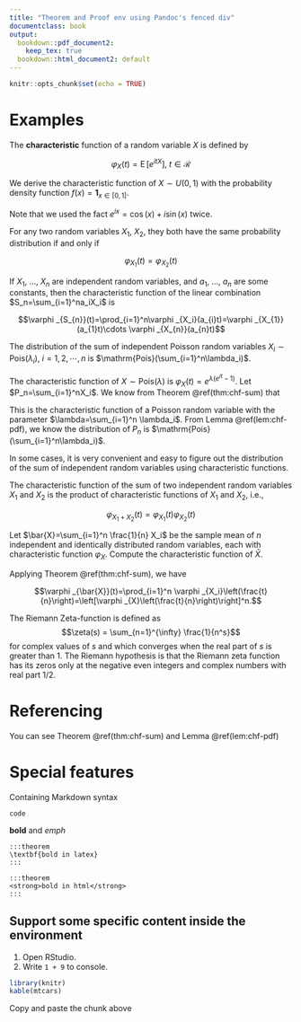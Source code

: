 ```yaml
---
title: "Theorem and Proof env using Pandoc's fenced div"
documentclass: book
output: 
  bookdown::pdf_document2:
    keep_tex: true
  bookdown::html_document2: default
---
```


```r
knitr::opts_chunk$set(echo = TRUE)
```

# Examples 

::: {.definition}
The **characteristic** function of a random variable $X$ is defined by

$$\varphi _{X}(t)=\operatorname {E} \left[e^{itX}\right], \; t\in\mathcal{R}$$
:::

::: {.example}
We derive the characteristic function of $X\sim U(0,1)$ with the probability density function $f(x)=\mathbf{1}_{x \in [0,1]}$.

\begin{equation*}
\begin{split}
\varphi _{X}(t) &= \operatorname {E} \left[e^{itX}\right]\\
 & =\int e^{itx}f(x)dx\\
 & =\int_{0}^{1}e^{itx}dx\\
 & =\int_{0}^{1}\left(\cos(tx)+i\sin(tx)\right)dx\\
 & =\left.\left(\frac{\sin(tx)}{t}-i\frac{\cos(tx)}{t}\right)\right|_{0}^{1}\\
 & =\frac{\sin(t)}{t}-i\left(\frac{\cos(t)-1}{t}\right)\\
 & =\frac{i\sin(t)}{it}+\frac{\cos(t)-1}{it}\\
 & =\frac{e^{it}-1}{it}
\end{split}
\end{equation*}

Note that we used the fact $e^{ix}=\cos(x)+i\sin(x)$ twice.
:::

::: {.lemma #chf-pdf}
For any two random variables $X_1$, $X_2$, they both have the same probability distribution if and only if

$$\varphi _{X_1}(t)=\varphi _{X_2}(t)$$
:::

::: {.theorem #chf-sum}
If $X_1$, ..., $X_n$ are independent random variables, and $a_1$, ..., $a_n$ are some constants, then the characteristic function of the linear combination $S_n=\sum_{i=1}^na_iX_i$ is

$$\varphi _{S_{n}}(t)=\prod_{i=1}^n\varphi _{X_i}(a_{i}t)=\varphi _{X_{1}}(a_{1}t)\cdots \varphi _{X_{n}}(a_{n}t)$$
:::

::: {.proposition}
The distribution of the sum of independent Poisson random variables $X_i \sim \mathrm{Pois}(\lambda_i),\: i=1,2,\cdots,n$ is $\mathrm{Pois}(\sum_{i=1}^n\lambda_i)$.
:::

::: {.proof}
The characteristic function of $X\sim\mathrm{Pois}(\lambda)$ is $\varphi _{X}(t)=e^{\lambda (e^{it}-1)}$. Let $P_n=\sum_{i=1}^nX_i$. We know from Theorem \@ref(thm:chf-sum) that

\begin{equation*}
\begin{split}
\varphi _{P_{n}}(t) & =\prod_{i=1}^n\varphi _{X_i}(t) \\
& =\prod_{i=1}^n e^{\lambda_i (e^{it}-1)} \\
& = e^{\sum_{i=1}^n \lambda_i (e^{it}-1)}
\end{split}
\end{equation*}

This is the characteristic function of a Poisson random variable with the parameter $\lambda=\sum_{i=1}^n \lambda_i$. From Lemma \@ref(lem:chf-pdf), we know the distribution of $P_n$ is $\mathrm{Pois}(\sum_{i=1}^n\lambda_i)$.
:::

::: {.remark}
In some cases, it is very convenient and easy to figure out the distribution of the sum of independent random variables using characteristic functions.
:::

::: {.corollary}
The characteristic function of the sum of two independent random variables $X_1$ and $X_2$ is the product of characteristic functions of $X_1$ and $X_2$, i.e.,

$$\varphi _{X_1+X_2}(t)=\varphi _{X_1}(t) \varphi _{X_2}(t)$$
:::

::: {.exercise name="Characteristic Function of the Sample Mean"}
Let $\bar{X}=\sum_{i=1}^n \frac{1}{n} X_i$ be the sample mean of $n$ independent and identically distributed random variables, each with characteristic function $\varphi _{X}$. Compute the characteristic function of $\bar{X}$. 
:::

::: {.solution}
Applying Theorem \@ref(thm:chf-sum), we have

$$\varphi _{\bar{X}}(t)=\prod_{i=1}^n \varphi _{X_i}\left(\frac{t}{n}\right)=\left[\varphi _{X}\left(\frac{t}{n}\right)\right]^n.$$
:::
  
::: {.hypothesis name="Riemann hypothesis"}
The Riemann Zeta-function is defined as
$$\zeta(s) = \sum_{n=1}^{\infty} \frac{1}{n^s}$$
for complex values of $s$ and which converges when the real part of $s$ is greater than 1. The Riemann hypothesis is that the Riemann zeta function has its zeros only at the negative even integers and complex numbers with real part $1/2$.
:::

# Referencing 

You can see Theorem \@ref(thm:chf-sum) and Lemma \@ref(lem:chf-pdf)

# Special features

Containing Markdown syntax

::: solution
`code`
:::

::: lemma
**bold** and *emph*
:::

```asis
:::theorem
\textbf{bold in latex}
:::
```

```asis
:::theorem
<strong>bold in html</strong>
:::
```

## Support some specific content inside the environment

::: {#exr-1 .exercise}

1)  Open RStudio.
2)  Write `1 + 9` to console.
:::

::: {.exercise #exr-2}

```r
library(knitr)
kable(mtcars)
```
Copy and paste the chunk above

:::
